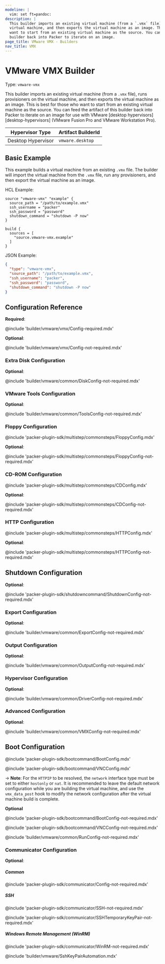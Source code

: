 ```yaml
---
modeline: |
  vim: set ft=pandoc:
description: |
  This builder imports an existing virtual machine (from a `.vmx` file), runs provisioners on the
  virtual machine, and then exports the virtual machine as an image. This is best for those who
  want to start from an existing virtual machine as the source. You can feed the artifact of this
  builder back into Packer to iterate on an image.
page_title: VMware VMX - Builders
nav_title: VMX
---
```


# VMware VMX Builder

Type: `vmware-vmx`

This builder imports an existing virtual machine (from a `.vmx` file), runs provisioners on the
virtual machine, and then exports the virtual machine as an image. This is best for those who want
to start from an existing virtual machine as the source. You can feed the artifact of this builder
back into Packer to iterate on an image for use with VMware [desktop hypervisors][desktop-hypervisors]
(VMware Fusion Pro and VMware Workstation Pro).

| Hypervisor Type     | Artifact BuilderId     |
|---------------------|------------------------|
| Desktop Hypervisor  | `vmware.desktop`       |

## Basic Example

This example builds a virtual machine from an existing `.vmx` file. The builder will import the
virtual machine from the `.vmx` file, run any provisioners, and then export the virtual machine
as an image.

HCL Example:

```hcl
source "vmware-vmx" "example" {
  source_path = "/path/to/example.vmx"
  ssh_username = "packer"
  ssh_password = "password"
  shutdown_command = "shutdown -P now"
}

build {
  sources = [
    "source.vmware-vmx.example"
  ]
}
```

JSON Example:

```json
{
  "type": "vmware-vmx",
  "source_path": "/path/to/example.vmx",
  "ssh_username": "packer",
  "ssh_password": "password",
  "shutdown_command": "shutdown -P now"
}
```

## Configuration Reference

**Required**:

@include 'builder/vmware/vmx/Config-required.mdx'

**Optional**:

@include 'builder/vmware/vmx/Config-not-required.mdx'

### Extra Disk Configuration

**Optional**:

@include 'builder/vmware/common/DiskConfig-not-required.mdx'

### VMware Tools Configuration

**Optional**:

@include 'builder/vmware/common/ToolsConfig-not-required.mdx'

### Floppy Configuration

@include 'packer-plugin-sdk/multistep/commonsteps/FloppyConfig.mdx'

**Optional**:

@include 'packer-plugin-sdk/multistep/commonsteps/FloppyConfig-not-required.mdx'

### CD-ROM Configuration

@include 'packer-plugin-sdk/multistep/commonsteps/CDConfig.mdx'

**Optional**:

@include 'packer-plugin-sdk/multistep/commonsteps/CDConfig-not-required.mdx'

### HTTP Configuration

@include 'packer-plugin-sdk/multistep/commonsteps/HTTPConfig.mdx'

**Optional**:

@include 'packer-plugin-sdk/multistep/commonsteps/HTTPConfig-not-required.mdx'

## Shutdown Configuration

**Optional**:

@include 'packer-plugin-sdk/shutdowncommand/ShutdownConfig-not-required.mdx'

### Export Configuration

**Optional**:

@include 'builder/vmware/common/ExportConfig-not-required.mdx'

### Output Configuration

**Optional**:

@include 'builder/vmware/common/OutputConfig-not-required.mdx'

### Hypervisor Configuration

**Optional**:

@include 'builder/vmware/common/DriverConfig-not-required.mdx'

### Advanced Configuration

**Optional**:

@include 'builder/vmware/common/VMXConfig-not-required.mdx'

## Boot Configuration

@include 'packer-plugin-sdk/bootcommand/BootConfig.mdx'

@include 'packer-plugin-sdk/bootcommand/VNCConfig.mdx'

-> **Note**: For the `HTTPIP` to be resolved, the `network` interface type must
be set to either `hostonly` or `nat`. It is recommended to leave the default
network configuration while you are building the virtual machine, and use the
`vmx_data_post` hook to modify the network configuration after the virtual
machine build is complete.

**Optional**

@include 'packer-plugin-sdk/bootcommand/BootConfig-not-required.mdx'

@include 'packer-plugin-sdk/bootcommand/VNCConfig-not-required.mdx'

@include 'builder/vmware/common/RunConfig-not-required.mdx'

### Communicator Configuration

**Optional**:

##### Common

@include 'packer-plugin-sdk/communicator/Config-not-required.mdx'

##### SSH

@include 'packer-plugin-sdk/communicator/SSH-not-required.mdx'

@include 'packer-plugin-sdk/communicator/SSHTemporaryKeyPair-not-required.mdx'

##### Windows Remote Management (WinRM)

@include 'packer-plugin-sdk/communicator/WinRM-not-required.mdx'

@include 'builder/vmware/SshKeyPairAutomation.mdx'

